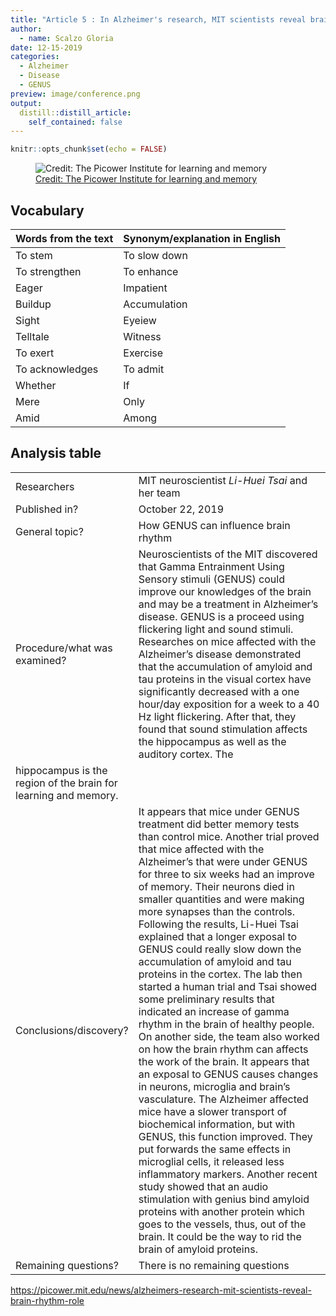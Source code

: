 ```yaml
---
title: "Article 5 : In Alzheimer's research, MIT scientists reveal brain rhythm role"
author:
  - name: Scalzo Gloria
date: 12-15-2019
categories:
  - Alzheimer 
  - Disease
  - GENUS
preview: image/conference.png
output:
  distill::distill_article:
    self_contained: false
---
```


```r
knitr::opts_chunk$set(echo = FALSE)
```

![[ Credit: The Picower Institute for learning and memory ](https://picower.mit.edu/news/alzheimers-research-mit-scientists-reveal-brain-rhythm-role) ](image/conference.png)

## Vocabulary 

| Words from the text | Synonym/explanation in English |
| ------------------- | ------------------------------ |
| To stem | To slow down |
| To strengthen | To enhance |
| Eager| Impatient |
| Buildup | Accumulation  | 
| Sight | Eyeiew | 
| Telltale | Witness |
| To exert | Exercise  | 
| To acknowledges | To admit |
| Whether | If | 
| Mere | Only | 
| Amid | Among |



## Analysis table 

|                              |                                                                     |
| ---------------------------- | ------------------------------------------------------------------- |
| Researchers                  | MIT neuroscientist *Li-Huei Tsai* and her team |
| Published in?                | October 22, 2019                                                       |
| General topic?               | How GENUS can influence brain rhythm |
| Procedure/what was examined? | Neuroscientists of the MIT discovered that Gamma Entrainment Using Sensory stimuli (GENUS) could improve our knowledges of the brain and may be a treatment in Alzheimer’s disease. GENUS is a proceed using flickering light and sound stimuli. Researches on mice affected with the Alzheimer’s disease demonstrated that the accumulation of amyloid and tau proteins in the visual cortex have significantly decreased with a one hour/day exposition for a week to a 40 Hz light flickering. After that, they found that sound stimulation affects the hippocampus as well as the auditory cortex. The
  hippocampus is the region of the brain for learning and memory.   |
| Conclusions/discovery?       | It appears that mice under GENUS treatment did better memory tests than control mice. Another trial proved that mice affected with the Alzheimer’s that were under GENUS for three to six weeks had an improve of memory. Their neurons died in smaller quantities and were making more synapses than the controls. Following the results, Li-Huei Tsai explained that a longer exposal to GENUS could really slow down the accumulation of amyloid and tau proteins in the cortex. The lab then started a human trial and Tsai showed some preliminary results that indicated an increase of gamma rhythm in the brain of healthy people. On another side, the team also worked on how the brain rhythm can affects the work of the brain. It appears that an exposal to GENUS causes changes in neurons, microglia and brain’s vasculature. The Alzheimer affected mice have a slower transport of biochemical information, but with GENUS, this function improved. They put forwards the same effects in microglial cells, it released less inflammatory markers. Another recent study showed that an audio stimulation with genius bind amyloid proteins with another protein which goes to the vessels, thus, out of the brain. It could be the way to rid the brain of amyloid proteins. |
| Remaining questions?         | There is no remaining questions |

<https://picower.mit.edu/news/alzheimers-research-mit-scientists-reveal-brain-rhythm-role>


